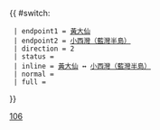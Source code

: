 {{Error|錯誤：此模板已停用。請見[[Template:HK Bus Route Cross Harbour/doc]]。}}{{ #switch: {{{format|}}}
  | endpoint1 = [[黃大仙巴士總站|黃大仙]]
  | endpoint2 = [[小西灣（藍灣半島）公共運輸交匯處|小西灣（藍灣半島）]]
  | direction = 2
  | status =
  | inline = [[黃大仙巴士總站|黃大仙]] ↔ [[小西灣（藍灣半島）公共運輸交匯處|小西灣（藍灣半島）]]
  | normal =
  | full =
}}<noinclude>[[Category:過海隧道巴士路線模板|106]]</noinclude>